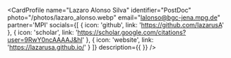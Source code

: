 
<CardProfile 
    name="Lazaro Alonso Silva"
    identifier="PostDoc"
    photo="/photos/lazaro_alonso.webp"
    email="lalonso@bgc-jena.mpg.de"
    partner='MPI'
    socials={[
        {
            icon: 'github',
            link: 'https://github.com/lazarusA'
        },
        {
            icon: 'scholar',
            link: 'https://scholar.google.com/citations?user=9RwY0ncAAAAJ&hl'
        },
        {
            icon: 'website',
            link: 'https://lazarusa.github.io/'
        }
        ]}
    description={{
    }}
/>